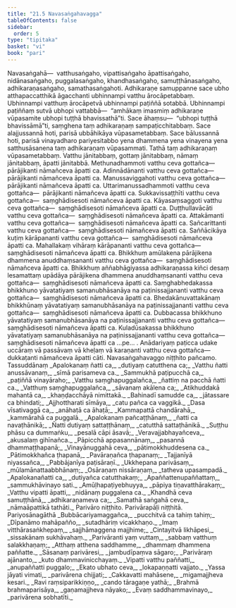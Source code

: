 ```yaml
---
title: "21.5 Navasaṅgahavagga"
tableOfContents: false
sidebar:
  order: 5
type: "tipitaka"
basket: "vi"
book: "pari"
---
```



<DynamicBreadcrumb />

<Division number="501" book="pari" bookNo="5" page="387">

<Paragraph number="2434" book="pari">
Navasaṅgahā—  vatthusaṅgaho, vipattisaṅgaho āpattisaṅgaho, nidānasaṅgaho, puggalasaṅgaho, khandhasaṅgaho, samuṭṭhānasaṅgaho, adhikaraṇasaṅgaho, samathasaṅgahoti.
</Paragraph>

<Paragraph number="2435" book="pari">
Adhikaraṇe samuppanne sace ubho atthapaccatthikā āgacchanti ubhinnampi vatthu ārocāpetabbaṃ. Ubhinnampi vatthuṃ ārocāpetvā ubhinnampi paṭiññā sotabbā. Ubhinnampi paṭiññaṃ sutvā ubhopi vattabbā—  “amhākaṃ imasmiṃ adhikaraṇe vūpasamite ubhopi tuṭṭhā bhavissathā”ti. Sace āhaṃsu—  “ubhopi tuṭṭhā bhavissāmā”ti, saṃghena taṃ adhikaraṇaṃ sampaṭicchitabbaṃ. Sace alajjussannā hoti, parisā ubbāhikāya vūpasametabbaṃ. Sace bālussannā hoti, parisā vinayadharo pariyesitabbo yena dhammena yena vinayena yena satthusāsanena taṃ adhikaraṇaṃ vūpasammati. Tathā taṃ adhikaraṇaṃ vūpasametabbaṃ.
</Paragraph>

<Paragraph number="2436" book="pari">
Vatthu jānitabbaṃ, gottaṃ jānitabbaṃ, nāmaṃ jānitabbaṃ, āpatti jānitabbā.
</Paragraph>

<Paragraph number="2437" book="pari">
Methunadhammoti vatthu ceva gottañca—  pārājikanti nāmañceva āpatti ca.
</Paragraph>

<Paragraph number="2438" book="pari">
Adinnādānanti vatthu ceva gottañca—  pārājikanti nāmañceva āpatti ca.
</Paragraph>

<Paragraph number="2439" book="pari">
Manussaviggahoti vatthu ceva gottañca—  pārājikanti nāmañceva āpatti ca.
</Paragraph>

<Paragraph number="2440" book="pari">
Uttarimanussadhammoti vatthu ceva gottañca—  pārājikanti nāmañceva āpatti ca.
</Paragraph>

<Paragraph number="2441" book="pari">
Sukkavissaṭṭhīti vatthu ceva gottañca—  saṃghādisesoti nāmañceva āpatti ca.
</Paragraph>

<Paragraph number="2442" book="pari">
Kāyasaṃsaggoti vatthu ceva gottañca—  saṃghādisesoti nāmañceva āpatti ca.
</Paragraph>

<Paragraph number="2443" book="pari">
Duṭṭhullavācāti vatthu ceva gottañca—  saṃghādisesoti nāmañceva āpatti ca.
</Paragraph>

<Paragraph number="2444" book="pari">
Attakāmanti vatthu ceva gottañca—  saṃghādisesoti nāmañceva āpatti ca.
</Paragraph>

<Paragraph number="2445" book="pari">
Sañcarittanti vatthu ceva gottañca—  saṃghādisesoti nāmañceva āpatti ca.
</Paragraph>

<Paragraph number="2446" book="pari">
Saññācikāya kuṭiṃ kārāpananti vatthu ceva gottañca—  saṃghādisesoti nāmañceva āpatti ca.
</Paragraph>

<Paragraph number="2447" book="pari">
Mahallakaṃ vihāraṃ kārāpananti vatthu ceva gottañca—  saṃghādisesoti nāmañceva āpatti ca.
</Paragraph>

<Paragraph number="2448" book="pari">
Bhikkhuṃ amūlakena pārājikena dhammena anuddhaṃsananti vatthu ceva gottañca—  saṃghādisesoti nāmañceva āpatti ca.
</Paragraph>

<Paragraph number="2449" book="pari">
Bhikkhuṃ aññabhāgiyassa adhikaraṇassa kiñci desaṃ lesamattaṃ upādāya pārājikena dhammena anuddhaṃsananti vatthu ceva gottañca—  saṃghādisesoti nāmañceva āpatti ca.
</Paragraph>

<Paragraph number="2450" book="pari">
Saṃghabhedakassa bhikkhuno yāvatatiyaṃ samanubhāsanāya na paṭinissajjananti vatthu ceva gottañca—  saṃghādisesoti nāmañceva āpatti ca.
</Paragraph>

<Paragraph number="2451" book="pari">
Bhedakānuvattakānaṃ bhikkhūnaṃ yāvatatiyaṃ samanubhāsanāya na paṭinissajjananti vatthu ceva gottañca—  saṃghādisesoti nāmañceva āpatti ca.
</Paragraph>

<Paragraph number="2452" book="pari">
Dubbacassa bhikkhuno yāvatatiyaṃ samanubhāsanāya na paṭinissajjananti vatthu ceva gottañca—  saṃghādisesoti nāmañceva āpatti ca.
</Paragraph>

<Paragraph number="2453" book="pari">
Kuladūsakassa bhikkhuno yāvatatiyaṃ samanubhāsanāya na paṭinissajjananti vatthu ceva gottañca—  saṃghādisesoti nāmañceva āpatti ca …pe… .
</Paragraph>

<Paragraph number="2454" book="pari">
Anādariyaṃ paṭicca udake uccāraṃ vā passāvaṃ vā kheḷaṃ vā karaṇanti vatthu ceva gottañca—  dukkaṭanti nāmañceva āpatti cāti.

</Paragraph>
</Division>

<Paragraph number="2455" type="center" book="pari">
Navasaṅgahavaggo niṭṭhito pañcamo.



</Paragraph>

<Paragraph number="2456" type="center" book="pari">
Tassuddānaṃ


</Paragraph>

<Paragraph number="2457" type="verses" book="pari">
_Apalokanaṃ ñatti ca,_  
_dutiyaṃ catutthena ca;_  
_Vatthu ñatti anussāvanaṃ,_  
_sīmā parisameva ca._  

</Paragraph>

<Paragraph number="2458" type="verses" book="pari">
_Sammukhā paṭipucchā ca,_  
_paṭiññā vinayāraho;_  
_Vatthu saṃghapuggalañca,_  
_ñattiṃ na pacchā ñatti ca._  

</Paragraph>

<Paragraph number="2459" type="verses" book="pari">
_Vatthuṃ saṃghapuggalañca,_  
_sāvanaṃ akālena ca;_  
_Atikhuddakā mahantā ca,_  
_khaṇḍacchāyā nimittakā._  

</Paragraph>

<Paragraph number="2460" type="verses" book="pari">
_Bahinadī samudde ca,_  
_jātassare ca bhindati;_  
_Ajjhottharati sīmāya,_  
_catu pañca ca vaggikā._  

</Paragraph>

<Paragraph number="2461" type="verses" book="pari">
_Dasa vīsativaggā ca,_  
_anāhaṭā ca āhaṭā;_  
_Kammapattā chandārahā,_  
_kammārahā ca puggalā._  

</Paragraph>

<Paragraph number="2462" type="verses" book="pari">
_Apalokanaṃ pañcaṭṭhānaṃ,_  
_ñatti ca navaṭhānikā;_  
_Ñatti dutiyaṃ sattaṭṭhānaṃ,_  
_catutthā sattaṭhānikā._  

</Paragraph>

<Paragraph number="2463" type="verses" book="pari">
_Suṭṭhu phāsu ca dummaṅku,_  
_pesalā cāpi āsavā;_  
_Veravajjabhayañceva,_  
_akusalaṃ gihīnañca._  

</Paragraph>

<Paragraph number="2464" type="verses" book="pari">
_Pāpicchā appasannānaṃ,_  
_pasannā dhammaṭṭhapanā;_  
_Vinayānuggahā ceva,_  
_pātimokkhuddesena ca._  

</Paragraph>

<Paragraph number="2465" type="verses" book="pari">
_Pātimokkhañca ṭhapanā,_  
_Pavāraṇañca ṭhapanaṃ;_  
_Tajjanīyā niyassañca,_  
_Pabbājanīya paṭisāraṇī._  

</Paragraph>

<Paragraph number="2466" type="verses" book="pari">
_Ukkhepana parivāsaṃ,_  
_mūlamānattaabbhānaṃ;_  
_Osāraṇaṃ nissāraṇaṃ,_  
_tatheva upasampadā._  

</Paragraph>

<Paragraph number="2467" type="verses" book="pari">
_Apalokanañatti ca,_  
_dutiyañca catutthakaṃ;_  
_Apaññattenupaññattaṃ,_  
_sammukhāvinayo sati._  

</Paragraph>

<Paragraph number="2468" type="verses" book="pari">
_Amūḷhapaṭiyebhuyya,_  
_pāpiya tiṇavatthārakaṃ;_  
_Vatthu vipatti āpatti,_  
_nidānaṃ puggalena ca._  

</Paragraph>

<Paragraph number="2469" type="verses" book="pari">
_Khandhā ceva samuṭṭhānā,_  
_adhikaraṇameva ca;_  
_Samathā saṅgahā ceva,_  
_nāmaāpattikā tathāti._  


</Paragraph>

<Paragraph number="2470" type="center" book="pari">
Parivāro niṭṭhito.



</Paragraph>

<Paragraph number="2471" type="center" book="pari">
Parivārapāḷi niṭṭhitā.



</Paragraph>

<Paragraph number="2472" type="center" book="pari">
Pariyosānagāthā


</Paragraph>

<Paragraph number="2473" type="verses" book="pari">
_Bubbācariyamaggañca,_  
_pucchitvā ca tahiṃ tahiṃ;_  
_Dīpanāmo mahāpañño,_  
_sutadhāriṃ vicakkhaṇo._  

</Paragraph>

<Paragraph number="2474" type="verses" book="pari">
_Imaṃ vitthārasaṅkhepaṃ,_  
_sajjhāmaggena majjhime;_  
_Cintayitvā likhāpesi,_  
_sissakānaṃ sukhāvahaṃ._  

</Paragraph>

<Paragraph number="2475" type="verses" book="pari">
_Parivāranti yaṃ vuttaṃ,_  
_sabbaṃ vatthuṃ salakkhaṇaṃ;_  
_Atthaṃ atthena saddhamme,_  
_dhammaṃ dhammena paññatte._  

</Paragraph>

<Paragraph number="2476" type="verses" book="pari">
_Sāsanaṃ parivāresi,_  
_jambudīpaṃva sāgaro;_  
_Parivāraṃ ajānanto,_  
_kuto dhammavinicchayaṃ._  

</Paragraph>

<Paragraph number="2477" type="verses" book="pari">
_Vipatti vatthu paññatti,_  
_anupaññatti puggalo;_  
_Ekato ubhato ceva,_  
_lokapaṇṇatti vajjato._  

</Paragraph>

<Paragraph number="2478" type="verses" book="pari">
_Yassa jāyati vimati,_  
_parivārena chijjati;_  
_Cakkavatti mahāsene,_  
_migamajjheva kesari._  

</Paragraph>

<Paragraph number="2479" type="verses" book="pari">
_Ravi raṃsiparikkiṇṇo,_  
_cando tāragaṇe yathā;_  
_Brahmā brahmaparisāya,_  
_gaṇamajjheva nāyako;_  
_Evaṃ saddhammavinayo,_  
_parivārena sobhatīti._
</Paragraph>
